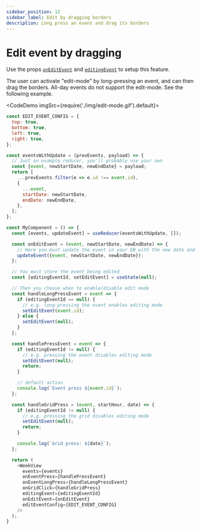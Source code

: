 ```yaml
---
sidebar_position: 12
sidebar_label: Edit by dragging borders
description: Long press an event and drag its borders
---
```


# Edit event by dragging

Use the props [`onEditEvent`](../full-api/week-view-props#oneditevent) and  [`editingEvent`](../full-api/week-view-props#editingevent) to setup this feature.

The user can activate "edit-mode" by long-pressing an event, and can then drag the borders.
All-day events do not support the edit-mode.
See the following example.


<CodeDemo imgSrc={require('./img/edit-mode.gif').default}>

```js title="Edit events"
const EDIT_EVENT_CONFIG = {
  top: true,
  bottom: true,
  left: true,
  right: true,
};

const eventsWithUpdate = (prevEvents, payload) => {
  // Just an example reducer, you'll probably use your own
  const {event, newStartDate, newEndDate} = payload;
  return [
    ...prevEvents.filter(e => e.id !== event.id),
    {
      ...event,
      startDate: newStartDate,
      endDate: newEndDate,
    },
  ];
};

const MyComponent = () => {
  const [events, updateEvent] = useReducer(eventsWithUpdate, []);

  const onEditEvent = (event, newStartDate, newEndDate) => {
    // Here you must update the event in your DB with the new date and time
    updateEvent({event, newStartDate, newEndDate});
  };

  // You must store the event being edited
  const [editingEventId, setEditEvent] = useState(null);

  // Then you choose when to enable/disable edit mode
  const handleLongPressEvent = event => {
    if (editingEventId == null) {
      // e.g. long-pressing the event enables editing mode
      setEditEvent(event.id);
    } else {
      setEditEvent(null);
    }
  };

  const handlePressEvent = event => {
    if (editingEventId != null) {
      // e.g. pressing the event disables editing mode
      setEditEvent(null);
      return;
    }

    // default action
    console.log(`Event press ${event.id}`);
  };

  const handleGridPress = (event, startHour, date) => {
    if (editingEventId != null) {
      // e.g. pressing the grid disables editing mode
      setEditEvent(null);
      return;
    }

    console.log(`Grid press: ${date}`);
  };

  return (
    <WeekView
      events={events}
      onEventPress={handlePressEvent}
      onEventLongPress={handleLongPressEvent}
      onGridClick={handleGridPress}
      editingEvent={editingEventId}
      onEditEvent={onEditEvent}
      editEventConfig={EDIT_EVENT_CONFIG}
    />
  );
}
```

</CodeDemo>

